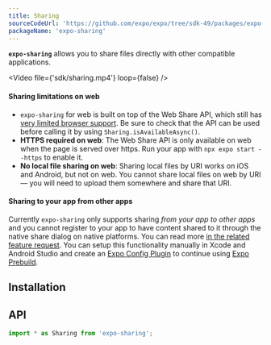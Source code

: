 ```yaml
---
title: Sharing
sourceCodeUrl: 'https://github.com/expo/expo/tree/sdk-49/packages/expo-sharing'
packageName: 'expo-sharing'
---
```



**`expo-sharing`** allows you to share files directly with other compatible applications.

<Video file={'sdk/sharing.mp4'} loop={false} />

<PlatformsSection android emulator ios simulator web />

#### Sharing limitations on web

- `expo-sharing` for web is built on top of the Web Share API, which still has [very limited browser support](https://caniuse.com/#feat=web-share). Be sure to check that the API can be used before calling it by using `Sharing.isAvailableAsync()`.
- **HTTPS required on web**: The Web Share API is only available on web when the page is served over https. Run your app with `npx expo start --https` to enable it.
- **No local file sharing on web**: Sharing local files by URI works on iOS and Android, but not on web. You cannot share local files on web by URI &mdash; you will need to upload them somewhere and share that URI.

#### Sharing to your app from other apps

Currently `expo-sharing` only supports sharing _from your app to other apps_ and you cannot register to your app to have content shared to it through the native share dialog on native platforms. You can read more [in the related feature request](https://expo.canny.io/feature-requests/p/share-extension-ios-share-intent-android). You can setup this functionality manually in Xcode and Android Studio and create an [Expo Config Plugin](/config-plugins/introduction/) to continue using [Expo Prebuild](/workflow/prebuild).

## Installation

<APIInstallSection />

## API

```js
import * as Sharing from 'expo-sharing';
```

<APISection packageName="expo-sharing" apiName="Sharing" />

